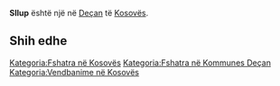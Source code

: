 {{Fshat në 
 | Emri                = Sllup
 | EmriAlt                = 
 | NAME_SHORT_FORM=      
 | NAME_GENERIC=      
 | NAME_SORT_NAME_RO=      SLLUP
 | FULL_NAME_RO = Sllup
 | FULL_NAME_ND_RO=Sllup
 | SORT_NAME_RG=SLLUP
 | FULL_NAME_RG=Sllup
 | FULL_NAME_ND_RG=Sllup
 | SRP_NAME_SHORT_FORM=      
 | SRP_NAME_GENERIC=      
 | SRP_NAME_SORT_NAME_RO=      
 | SRP_FULL_NAME_RO = 
 | SRP_FULL_NAME_ND_RO=
 | SRP_SORT_NAME_RG=
 | SRP_FULL_NAME_RG=
 | SRP_FULL_NAME_ND_RG=
 | Emri (Rasa dhanore) = 
 | Figura              = 
 | Shteti              = Kosovo
 | Komuna              = Deçan
 | Kodi postar         = 
 | Sipërfaqja          = 

 | Popullsia           = 

 | Regj. i popullsisë  = 
 | Dend. e popullsisë  = 
 | Faqja zyrtare       = 
 <!--- Koordinatat ----> 
 | Gjerësia            = 42.508889
 | Gjatësia            = 20.281944
 | Lartësia            = 
}}
'''Sllup''' është një [[]] në [[Deçan]] të [[Kosovës]].

<!-- == Gjeografia == -->
<!-- == Historia == -->
<!-- == Demografia == -->
== Shih edhe ==
{{Komuna Deçan}}
{{Kosovo-Administrata-Cung}}

[[Kategoria:Fshatra në Kosovës]]
[[Kategoria:Fshatra në Kommunes Deçan]]
[[Kategoria:Vendbanime në Kosovës]]